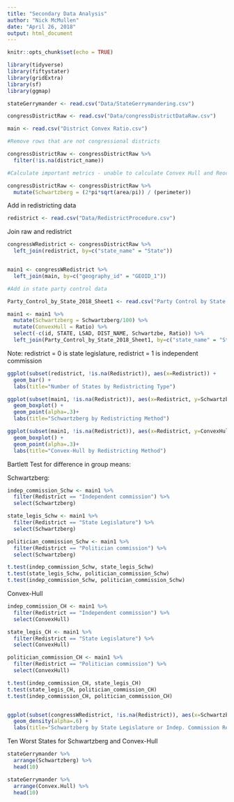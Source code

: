 ```yaml
---
title: "Secondary Data Analysis"
author: "Nick McMullen"
date: "April 26, 2018"
output: html_document
---
```


```r
knitr::opts_chunk$set(echo = TRUE)
```


```r

library(tidyverse)
library(fiftystater)
library(gridExtra)
library(sf)
library(ggmap)

```


```r

stateGerrymander <- read.csv("Data/StateGerrymandering.csv")

congressDistrictRaw <- read.csv("Data/congressDistrictDataRaw.csv")

main <- read.csv("District Convex Ratio.csv")

#Remove rows that are not congressional districts

congressDistrictRaw <- congressDistrictRaw %>%
  filter(!is.na(district_name))

#Calculate important metrics - unable to calculate Convex Hull and Reock w/o GIS - also, area and perimeter are in different units -- not sure which units -- this makes Polsby Popper calculations inaccurate, but Schwartzberg relies on a mere ratio, which we can use. 

congressDistrictRaw <- congressDistrictRaw %>%
  mutate(Schwartzberg = (2*pi*sqrt(area/pi)) / (perimeter))

```

Add in redistricting data

```r

redistrict <- read.csv("Data/RedistrictProcedure.csv")

```

Join raw and redistrict

```r

congressWRedistrict <- congressDistrictRaw %>%
  left_join(redistrict, by=c("state_name" = "State"))


main1 <- congressWRedistrict %>%
  left_join(main, by=c("geography_id" = "GEOID_1"))

#Add in state party control data

Party_Control_by_State_2018_Sheet1 <- read.csv("Party Control by State 2018 - Sheet1.csv")

main1 <- main1 %>%
  mutate(Schwartzberg = Schwartzberg/100) %>%
  mutate(ConvexHull = Ratio) %>%
  select(-c(id, STATE, LSAD, DIST_NAME, Schwartzbe, Ratio)) %>%
  left_join(Party_Control_by_State_2018_Sheet1, by=c("state_name" = "State"))


```


Note: redistrict = 0 is state legislature, redistrict = 1 is independent commission


```r

ggplot(subset(redistrict, !is.na(Redistrict)), aes(x=Redistrict)) + 
  geom_bar() + 
  labs(title="Number of States by Redistricting Type")

```

```r

ggplot(subset(main1, !is.na(Redistrict)), aes(x=Redistrict, y=Schwartzberg)) + 
  geom_boxplot() + 
  geom_point(alpha=.3)+
  labs(title="Schwartzberg by Redistricting Method") 

ggplot(subset(main1, !is.na(Redistrict)), aes(x=Redistrict, y=ConvexHull)) + 
  geom_boxplot() + 
  geom_point(alpha=.3)+
  labs(title="Convex-Hull by Redistricting Method")

```



Bartlett Test for difference in group means:

Schwartzberg:

```r

indep_commission_Schw <- main1 %>%
  filter(Redistrict == "Independent commission") %>%
  select(Schwartzberg)

state_legis_Schw <- main1 %>%
  filter(Redistrict == "State Legislature") %>%
  select(Schwartzberg)

politician_commission_Schw <- main1 %>%
  filter(Redistrict == "Politician commission") %>%
  select(Schwartzberg)

t.test(indep_commission_Schw, state_legis_Schw)
t.test(state_legis_Schw, politician_commission_Schw)
t.test(indep_commission_Schw, politician_commission_Schw)

```

Convex-Hull

```r


indep_commission_CH <- main1 %>%
  filter(Redistrict == "Independent commission") %>%
  select(ConvexHull)

state_legis_CH <- main1 %>%
  filter(Redistrict == "State Legislature") %>%
  select(ConvexHull)

politician_commission_CH <- main1 %>%
  filter(Redistrict == "Politician commission") %>%
  select(ConvexHull)

t.test(indep_commission_CH, state_legis_CH)
t.test(state_legis_CH, politician_commission_CH)
t.test(indep_commission_CH, politician_commission_CH)



```


```r

ggplot(subset(congressWRedistrict, !is.na(Redistrict)), aes(x=Schwartzberg, fill=Redistrict)) +
  geom_density(alpha=.6) + 
  labs(title="Schwartzberg by State Legislature or Indep. Commission Redistricting")

```



Ten Worst States for Schwartzberg and Convex-Hull

```r

stateGerrymander %>%
  arrange(Schwartzberg) %>%
  head(10)

stateGerrymander %>%
  arrange(Convex.Hull) %>%
  head(10)

```